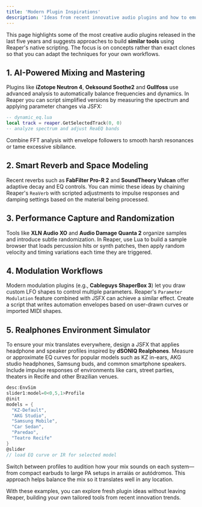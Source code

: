 ```yaml
---
title: 'Modern Plugin Inspirations'
description: 'Ideas from recent innovative audio plugins and how to emulate them in Reaper'
---
```


This page highlights some of the most creative audio plugins released in the last
five years and suggests approaches to build **similar tools** using Reaper's
native scripting. The focus is on concepts rather than exact clones so that you
can adapt the techniques for your own workflows.

## 1. AI-Powered Mixing and Mastering

Plugins like **iZotope Neutron 4**, **Oeksound Soothe2** and **Gullfoss** use
advanced analysis to automatically balance frequencies and dynamics. In Reaper
you can script simplified versions by measuring the spectrum and applying
parameter changes via JSFX:

```lua
-- dynamic_eq.lua
local track = reaper.GetSelectedTrack(0, 0)
-- analyze spectrum and adjust ReaEQ bands
```

Combine FFT analysis with envelope followers to smooth harsh resonances or tame
excessive sibilance.

## 2. Smart Reverb and Space Modeling

Recent reverbs such as **FabFilter Pro-R 2** and **SoundTheory Vulcan** offer
adaptive decay and EQ controls. You can mimic these ideas by chaining Reaper's
`ReaVerb` with scripted adjustments to impulse responses and damping settings
based on the material being processed.

## 3. Performance Capture and Randomization

Tools like **XLN Audio XO** and **Audio Damage Quanta 2** organize samples and
introduce subtle randomization. In Reaper, use Lua to build a sample browser that
loads percussion hits or synth patches, then apply random velocity and timing
variations each time they are triggered.

## 4. Modulation Workflows

Modern modulation plugins (e.g., **Cableguys ShaperBox 3**) let you draw custom
LFO shapes to control multiple parameters. Reaper's `Parameter Modulation`
feature combined with JSFX can achieve a similar effect. Create a script that
writes automation envelopes based on user-drawn curves or imported MIDI shapes.

## 5. Realphones Environment Simulator

To ensure your mix translates everywhere, design a JSFX that applies headphone
and speaker profiles inspired by **dSONIQ Realphones**. Measure or approximate EQ
curves for popular models such as KZ in-ears, AKG studio headphones, Samsung
buds, and common smartphone speakers. Include impulse responses of environments
like cars, street parties, theaters in Recife and other Brazilian venues.

```c
desc:EnvSim
slider1:model=0<0,5,1>Profile
@init
models = {
  "KZ-Default",
  "AKG Studio",
  "Samsung Mobile",
  "Car Sedan",
  "Paredao",
  "Teatro Recife"
}
@slider
// load EQ curve or IR for selected model
```

Switch between profiles to audition how your mix sounds on each system—from
compact earbuds to large PA setups in arraiás or autódromos. This approach helps
balance the mix so it translates well in any location.

With these examples, you can explore fresh plugin ideas without leaving Reaper,
building your own tailored tools from recent innovation trends.
